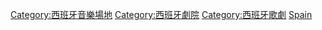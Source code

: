 {{Commons category|Opera houses in Spain}}

[[Category:西班牙音樂場地|Category:西班牙音樂場地]]
[[Category:西班牙劇院|Category:西班牙劇院]]
[[Category:西班牙歌劇|Category:西班牙歌劇]]
[[Category:各國歌劇院|Spain]]